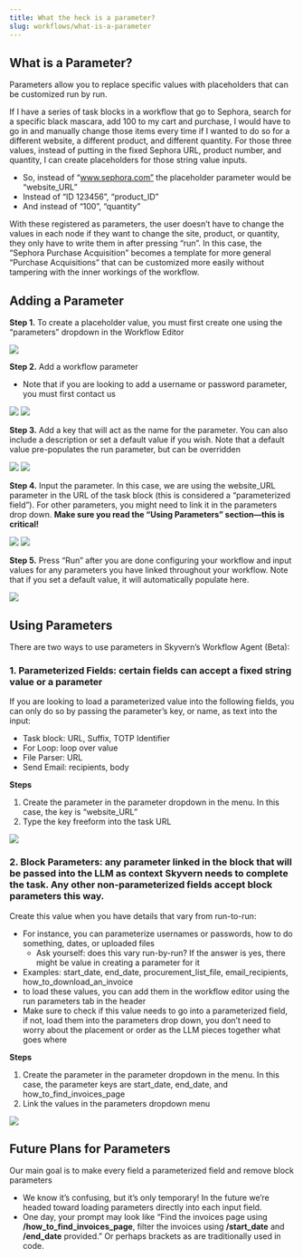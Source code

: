 ```yaml
---
title: What the heck is a parameter?
slug: workflows/what-is-a-parameter
---
```



## What is a Parameter?

Parameters allow you to replace specific values with placeholders that can be customized run by run.

If I have a series of task blocks in a workflow that go to Sephora, search for a specific black mascara, add 100 to my cart and purchase, I would have to go in and manually change those items every time if I wanted to do so for a different website, a different product, and different quantity. For those three values, instead of putting in the fixed Sephora URL, product number, and quantity, I can create placeholders for those string value inputs. 

* So, instead of “www.sephora.com” the placeholder parameter would be “website_URL”
* Instead of “ID 123456”, “product_ID”
* And instead of “100”, “quantity”

With these registered as parameters, the user doesn’t have to change the values in each node if they want to change the site, product, or quantity, they only have to write them in after pressing “run”. In this case, the “Sephora Purchase Acquisition” becomes a template for more general “Purchase Acquisitions” that can be customized more easily without tampering with the inner workings of the workflow.

## Adding a Parameter

**Step 1.** To create a placeholder value, you must first create one using the “parameters” dropdown in the Workflow Editor

<img src="../images/what_is_a_parameter/p.1.png"/>

**Step 2.** Add a workflow parameter

* Note that if you are looking to add a username or password parameter, you must first contact us

<img src="../images/what_is_a_parameter/p.2.png"/>

<img src="../images/what_is_a_parameter/p.3.png"/>

**Step 3.** Add a key that will act as the name for the parameter. You can also include a description or set a default value if you wish. Note that a default value pre-populates the run parameter, but can be overridden

<img src="../images/what_is_a_parameter/p.4.png"/>

<img src="../images/what_is_a_parameter/p.5.png"/>

**Step 4.** Input the parameter. In this case, we are using the website_URL parameter in the URL of the task block (this is considered a “parameterized field”). For other parameters, you might need to link it in the parameters drop down. **Make sure you read the “Using Parameters” section—this is critical!**

<img src="../images/what_is_a_parameter/p.7.png"/>

<img src="../images/what_is_a_parameter/p.8.png"/>

**Step 5.** Press “Run” after you are done configuring your workflow and input values for any parameters you have linked throughout your workflow. Note that if you set a default value, it will automatically populate here. 

<img src="../images/what_is_a_parameter/p.9.png"/>

## Using Parameters

There are two ways to use parameters in Skyvern’s Workflow Agent (Beta):

### 1. Parameterized Fields: certain fields can accept a fixed string value or a parameter
    
    
If you are looking to load a parameterized value into the following fields, you can only do so by passing the parameter’s key, or name, as text into the input:
    
* Task block: URL, Suffix, TOTP Identifier
* For Loop: loop over value
* File Parser: URL
* Send Email: recipients, body
    
**Steps**
    
1. Create the parameter in the parameter dropdown in the menu. In this case, the key is “website_URL”
2. Type the key freeform into the task URL
    
<img src="../images/what_is_a_parameter/u.1.png"/>
    

### 2. Block Parameters: any parameter linked in the block that will be passed into the LLM as context Skyvern needs to complete the task. Any other non-parameterized fields accept block parameters this way.
    
    
Create this value when you have details that vary from run-to-run:
    
* For instance, you can parameterize usernames or passwords, how to do something, dates, or uploaded files
  * Ask yourself: does this vary run-by-run? If the answer is yes, there might be value in creating a parameter for it
* Examples: start_date, end_date, procurement_list_file, email_recipients, how_to_download_an_invoice
* to load these values, you can add them in the workflow editor using the run parameters tab in the header
* Make sure to check if this value needs to go into a parameterized field, if not, load them into the parameters drop down, you don’t need to worry about the placement or order as the LLM pieces together what goes where
    
**Steps**
    
1. Create the parameter in the parameter dropdown in the menu. In this case, the parameter keys are start_date, end_date, and how_to_find_invoices_page
2. Link the values in the parameters dropdown menu 
    
<img src="../images/what_is_a_parameter/u.2.png"/>
    

## Future Plans for Parameters

Our main goal is to make every field a parameterized field and remove block parameters

* We know it’s confusing, but it’s only temporary! In the future we’re headed toward loading parameters directly into each input field. 
* One day, your prompt may look like “Find the invoices page using **/how_to_find_invoices_page**, filter the invoices using **/start_date** and **/end_date** provided.” Or perhaps brackets as are traditionally used in code.
